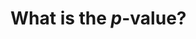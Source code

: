 
# What is the *p*-value?


<!--

Consider the sampling distribution. This is an imaginary distribution of e.g. sample means gathered from repeated sampling from a population of numbers. Let's say that our null-hypothesis ($H_0$) is that the mean of a population is zero. We draw a sample of $n=10$ and it turns out that it is not zero, it is about 1. We calculate the standard deviation of our sample, it is 0.5. 

Based on these number, we can calculate a sample statistic 

$$t = \frac{m - \mu}{s/\sqrt{n}}$$

where $m$ is our sample mean, $\mu$ is the hypothesized mean, $s$ is our sample standard deviation and $n$ is the sample size. $t$ is the *sample statistic*. As we have covered before, we do not know the true variation in the imaginary distribution of samples, $s$ is our best guess. Using $s$ we can model an imaginary sampling distribution.

It would look something like this:

```r
library(tidyverse)

ggplot(data = data.frame(x = c(-4, 4)), aes(x)) +
        
  stat_function(fun = dt, n = 1000, args = list(df = 9)) + ylab("") +
  scale_y_continuous(breaks = NULL) +
        labs(x = "") +
        theme_minimal()

```

The distribution above is the t-distribution with 10-1 degrees of freedom. Our calculated sample statistic can be inserted in the distribution.

```r

ggplot(data = data.frame(x = c(-4, 4)), aes(x)) +
        
  stat_function(fun = dt, n = 1000, args = list(df = 9)) + ylab("") +
  scale_y_continuous(breaks = NULL) +
        
        geom_vline(xintercept = (1-0) / (0.5*sqrt(10))) +
        annotate("text", x = 0.9, y = 0.12, label = "The observed t", angle = -90) +
        
        labs(x = "") +
        theme_minimal()

```

If the null-hypothesis is true, how often would we observe a value such as ours, or a more extreme value? We can calculate this from the imaginary distribution as the area under the curve above our value.

```r
library(tidyverse)

ggplot(data = data.frame(x = c(-4, 4)), aes(x)) +
        
              stat_function(fun = dt, 
                                    args = list(df = 9),
                xlim = c(4, (1-0) / (0.5*sqrt(10))),
                geom = "area", fill = "lightblue") +
        
        
  stat_function(fun = dt, n = 1000, args = list(df = 9)) + ylab("") +
  scale_y_continuous(breaks = NULL) +
        
        geom_vline(xintercept = (1-0) / (0.5*sqrt(10))) +
        annotate("text", x = 0.9, y = 0.12, label = "The observed t", angle = -90) +
        
        annotate("text", x = 2.6, y = 0.2, label = "Area of more\nextreme values") +
                
        
        
        labs(x = "") +
        theme_minimal()

t <- (1-0) / (0.5 * sqrt(10))

p <- pt(t, df = 10-1, lower.tail = FALSE)
```

In R, this can be calculated using the `pt()` function:

`t <- (1-0) / (0.5 * sqrt(10))`

`pt(t, df = 10-1, lower.tail = FALSE)`

It turns out that `r round(p, 2) * 100`% of the distribution can be found in the blue shaded area. We have now completed a one-sample t-test. However, we have to look again at our null-hypothesis which states $H_0 = 0$. There are two ways to disprove this hypothesis. We may find out that the value is lower or higher than 0. To account for both possibilities we calculate a "two sided p-value". In practice we calculate the area under the curve above and below values corresponding to our observed distance from 0.

`2 * pt(t, df = 10-1, lower.tail = FALSE)`

```r
library(tidyverse)

ggplot(data = data.frame(x = c(-4, 4)), aes(x)) +
        
              stat_function(fun = dt, 
                                    args = list(df = 9),
                xlim = c(4, (1-0) / (0.5*sqrt(10))),
                geom = "area", fill = "lightblue") +
        
                
         stat_function(fun = dt, 
                                    args = list(df = 9),
                xlim = c(-4, -(1-0) / (0.5*sqrt(10))),
                geom = "area", fill = "lightblue") +
        
        
        
  stat_function(fun = dt, n = 1000, args = list(df = 9)) + ylab("") +
  scale_y_continuous(breaks = NULL) +
        
        geom_vline(xintercept = (1-0) / (0.5*sqrt(10))) +
        annotate("text", x = 0.9, y = 0.12, label = "The observed t", angle = -90) +
        
        annotate("text", x = 2.6, y = 0.2, label = "Area of more\nextreme values") +
                
        
        
        labs(x = "") +
        theme_minimal()


p <- 2 * pt(t, df = 10-1, lower.tail = FALSE)

```

As the area under the curve in the blue area is `r round(p, 2) * 100`% of the distribution we may make a statement such as: "If the null-hypothesis is true, our observed value, or a value even more distant from 0 would appear `r round(p, 2)`% of the times upon repeated sampling".

We can not reject the null as our value (or a more extreme value) is so common if the $H_0$ distribution is true.

You sample a new mean from $n=10$ of 1.2, the standard deviation is 0.55. Calculate the *t*-statistic and the *p*-value with the $H_0 = 0$. 

 <script language="javascript"> 
    function toggle(num) {
      var ele = document.getElementById("toggleText" + num);
      var text = document.getElementById("displayText" + num);
      if(ele.style.display == "block") {
        ele.style.display = "none";
        text.innerHTML = "show";
      }
      else {
        ele.style.display = "block";
        text.innerHTML = "hide";
      }
   } 
  </script>


 <a id="displayText" href="javascript:toggle(1);">Here is a possible solution</a>
  <div id="toggleText1" style="display: none">
  
  
```r

t <- (1.2 - 0) / (0.55/sqrt(10))

p <- 2 * pt(t, df = 10-1, lower.tail = FALSE)

```

  </div>
  </br>         

> Side note: Printing numbers in R:
Sometimes, a ridiculous number appear in your console such as $4.450332e-05$. This is actually $0.00004450332$ written in scientific notation. `e-05` ca be read as $10^{-5}$. Rounding numbers in R is straight forward. Just use `round(4.450332e-05, digits = 5)` to round the number to 5 decimal points. However, you will still see the number in scientific notation. If you want to print the number with all trailing zeros you can instead use `sprintf("%.5f", 4.450332e-05)`. This function converts the number into text and print what you want. The "%.5f" sets the number of decimal points to 5. This is confusing, I know!

## *p*-values from two sample comparisons

In a two sample scenario, we can model the null-hypothesis using re-shuffling of the data.

We sample two groups, one group has trained strength the other group endurance, we want to know if you get stronger if you do strength training. We measure the groups after an intervention. They were similar prior to training so we think that it is OK to measure the post-training values of 1RM bench press.

These are:

```r

strength.group <- c(75, 82.5, 87.5, 90, 67.5, 55, 87.5, 67.5, 72.5, 95)
endurance.group <- c(67.5, 75, 52.5, 85, 55, 45, 47.5, 85, 90, 37.5)

```

We can calculate the difference between the groups as:

```r

mean.difference <- mean(strength.group) - mean(endurance.group)

```

What is the mean difference?

We can simulate $H_0$ by removing the grouping. Read the code below and try to figure out what it does before you run it:


```r
set.seed(123)

results <- data.frame(m = rep(NA, 1000))

for(i in 1:1000){
     
# Here we combine all observations
        all.observations <- data.frame(obs = c(strength.group, endurance.group)) %>%
          # based on a random process each iteration of the for-loop assign either endurance or strength to each individual
          mutate(group = sample(c(rep("strength", 10), rep("endurance", 10)), size = 20, replace = FALSE))  %>%
          group_by(group) %>%
          summarise(m = mean(obs)) 
        

        # calculate the difference in means and store in the results data frame
        results[i, 1] <- all.observations[all.observations$group == "strength", 2] - all.observations[all.observations$group == "endurance", 2]

        }

results %>%
  ggplot(aes(m)) +  geom_histogram(fill = "lightblue", color = "gray50", binwidth = 1) +
  geom_vline(xintercept = mean.difference) +
  labs(x = "Mean difference", 
       y = "Count") + 
  theme_minimal()



```

What does the graph above show? As the reshuffle process was done 1000 times we can count the number of means more extreme than the mean that we did observe.

```r

length(results[results$m > mean.difference,]) / 1000

```

The above code calculates the proportion of mean differences greater than the observed difference that occurred when we divided the group by chance. 

```r
# An illustration of the above

results %>%
  mutate(extreme = if_else(m > mean.difference, "More extreme", "Less extreme")) %>%
  ggplot(aes(m, fill = extreme)) +  geom_histogram(color = "gray50", binwidth = 1) +
  scale_fill_manual(values = c("lightblue", "purple")) +
  geom_vline(xintercept = mean.difference) +
  labs(x = "Mean difference", 
       y = "Count") + 
  theme_minimal()

```

We have now calculated the proportion of values more extreme than the observed. This would represent a directional hypothesis 

$$H_A: Strength > Endurance$$

We can account for the fact that the endurance group can be stronger than the strength group. We can account for this possibility with the code below. Try to figure out what the code does and what has changed from above.

```r

results %>%
  mutate(extreme = if_else(abs(m) > mean.difference, "More extreme", "Less extreme")) %>%
  ggplot(aes(m, fill = extreme)) +  geom_histogram(color = "gray50", binwidth = 1) +
  scale_fill_manual(values = c("lightblue", "purple")) +
  geom_vline(xintercept = mean.difference) +
  labs(x = "Mean difference", 
       y = "Count") + 
  theme_minimal()


length(results[abs(results$m) > mean.difference,]) / 1000


```

At what level of *p* are you comfortable rejecting the null-hypothesis? When planning a study we decide on a level of evidence needed to reject the null. If you would have planned a study, how do you motivate a certain level of evidence?

## More *p*-values
In the example above where we used the reshuffling technique (also called permutation test), we are limited by the number of iterations in the for-loop and the size of the groups to produce a valid *p*-value. As long as the data are approximately normally distributed, we can use a *t*-test instead. As outlined above, this test uses an imaginary sampling distribution and compare our results to a scenario where the null-hypothesis in true.

To test against the null hypothesis that the means of the groups described above are equal we would use a two-sample t-test.

```r

t.test(strength.group, endurance.group, paired = FALSE, var.equal = FALSE)

```

Run the code above and inspect the results. The output of the two-sample t-test contains information on the test statistic *t*, the degrees of freedom for the test and a *p*-value. It even has a statement about the alternative hypothesis. We get a confidence interval of the mean difference between groups. 

Does the 95% confidence interval say anything about the level of evidence needed to reject the null? Has somebody already decided for you? See in the help-file for the *t*-test (`?t.test`) and see if you can change the confidence interval to correspond to you level of evidence. What is the relationship between p-values and confidence intervals?

The *t*-test is quite flexible, we can do one-sample and two-sample *t*-tests. We can account for paired observation, as when the same participant is measured twice under different conditions. 

In the one-sample case, we test against the null-hypothesis that a mean is equal to $\mu$ where we specify the `mu` in the function.

If we have paired observations we set `paired = TRUE`, each row in such case must correspond to the same individual.

We can also assume that the groups have equal variance (`var.equal = TRUE`) this corresponds to the classical two-sample case. A more appropriate setting is to assume that the groups do not have equal variance (spread), this is the Welch two-sample *t*-test.

By saving a *t*-test we can access different results from it. To see what parts we can access we may use the names function which gives the names of the different parts of the results.

```r

ttest <- t.test(strength.group, endurance.group, paired = FALSE, var.equal = FALSE)

names(ttest)

```

To access the confidence interval, we would use `ttest$conf.int`. 

## *t*-test examples

In the cycling data set we might want to know if the difference between pre- and post-data in squat jump is more or less than 0. Assuming that we use the same participants, this is a paired *t*-test.  

```r
library(tidyverse); library(readxl)

# Prepare the data
sj.max <- read_excel("./data/cyclingStudy.xlsx", na = "NA") %>%
  select(subject, timepoint, sj.max) %>%
  filter(timepoint %in% c("pre", "meso3")) %>%
  pivot_wider(names_from = timepoint, values_from = sj.max) 

# calculate the t-test, paired data
sj.ttest <- t.test(sj.max$pre, sj.max$meso3, paired = TRUE)

# plot the data to see corresponding data
sj.figure <- sj.max %>%
  pivot_longer(names_to = "timepoint",
               values_to = "sj.max", 
               cols = pre:meso3) %>%
  mutate(timepoint = factor(timepoint, levels = c("pre", "meso3"))) %>%
  ggplot(aes(timepoint, sj.max)) + geom_boxplot()

# create a summary statistic
sj.summary <- sj.max %>%
  pivot_longer(names_to = "timepoint",
               values_to = "sj.max", 
               cols = pre:meso3) %>%
  group_by(timepoint) %>%
  summarise(m = mean(sj.max, na.rm = TRUE), 
          s = sd(sj.max, na.rm = TRUE))
```

The above can be interpreted as: "Squat jump height was on average higher in the pre- compared to the meso3 timepoint (`r round(sj.summary[2,2], 1)` (SD: `r round(sj.summary[2,3], 1)`) vs. `r round(sj.summary[1,2], 1)` (`r round(sj.summary[1,3], 1)`)), this did not lead to rejection of the null-hypothesis of no difference between time-points (*t*(`r sj.ttest$parameter`)=`r round(sj.ttest$statistic, 2)`, *p*=`r round(sj.ttest$p.value, 3)`, 95% CI: `r round(sj.ttest$conf.int[1], 2)`, `r round(sj.ttest$conf.int[2], 2)`)".

You might want to plot the results also, use the figure in the code above to do this.

The interpretation above has "two levels", first I describe that there actually is a difference in means between the time points, this is a statement about the data. Then we use the *t*-test to make a statement about the population. Notice that we use the standard deviation when describing the data and the t-statistic and confidence interval when describing the our best guess about the population.   

Try to do the same with VO<sub>2max</sub>. Calculate descriptive statistics and draw inference using a paired samples *t*-test. 

## A note on reporting in R Markdown.

Above I integrated data inline together with text. To accomplish this I input code in the text from objects created in the code chunk. As an example the above was created using the following text/code:

```r
The above can be interpreted as: "Squat jump height was on average higher in the pre- compared to the meso3 timepoint (`r round(sj.summary[2,2], 1)` (SD: `r round(sj.summary[2,3], 1)`) vs. `r round(sj.summary[1,2], 1)` (`r round(sj.summary[1,3], 1)`)), this did not lead to rejection of the null-hypothesis of no difference (*t*(`r sj.ttest$parameter`)=`r round(sj.ttest$statistic, 2)`, *p*=`r round(sj.ttest$p.value, 3)`, 95% CI: `r round(sj.ttest$conf.int[1], 2)`, `r round(sj.ttest$conf.int[2], 2)`)".
```

Code is entered inline using e.g. `` `r '\x60r round(sj.summary[2,2], 2)\x60'` `` where the r states that this is R code, `round(sj.summary[2,2], 2)` rounds the number in the second row, second column from the `sj.summary` data frame to two decimals. 

Using this approach we can combine statistical results with text in our reports.

## Error rates

Up to now we have not explicitly talked about the level of evidence needed to reject the null. The level of evidence needed is related to the nature of the problem. We can make two types of errors. A type I error is when we reject the null when it is actually true. A type II error is when we fail to reject the null and it is actually false. 

If we do not care that much about making a type I error we might be in a situation where a research project might conclude that a intervention/device/nutritional strategy is beneficial and if not there is no harm done. The side effects are not that serious. Another scenario is when we do not want to make a type I error. For example if a treatment is non-effective, the potential side effects are unacceptable. In the first scenario we might accept higher error rates, in the second example we are not prepared to have a high false positive error rate as we do not want to recommend a treatment with side effects that is actually ineffective.

A type II error might be serious if an effect is beneficial but we fail to detect it, we do not reject the null when it is false. As we will discuss later, error rates are connected with sample sizes. In a study where we have a large type II error because of a small sample size we risk not detecting an important effect.

Type I error might be thought of as the long run false positive rate. If we would have drawn samples from a population with a mean of 0 and test *against* the $H_0: \mu = 0$. A pre-specified error rate of 5% will protect us from drawing the wrong conclusion but only to the extent that we specify. We can show this in a simulation by running the code below.

```r
set.seed(1)
population <- rnorm(100000, mean = 0, sd = 1)

results <- data.frame(p.values = rep(NA, 10000))

for(i in 1:10000){
  
  results[i, 1] <- t.test(sample(population, 20, replace = FALSE), mu = 0)$p.value
  
}

# filter the data frame to only select rows with p < 0.05
false.positive <- results %>%
  filter(p.values < 0.05) %>%
  nrow()
  
false.positive / 10000 # should be ~ 5%
```

Try to explain what the code above do before running it.

## P-values and confidence intervals

Transparent reporting of a statistical test include estimates and "the probability of obtaining the result, or a more extreme if the null was true" (the p-value). Estimates may be given together with a confidence interval. The confidence interval gives more information as we can interpret the magnitude of an effect and a range of plausible values of the population effect. Sometimes the confidence interval is large, we may interpret this as having more uncertainty. 

In the cycling study we may test against the null-hypothesis that there is no effect of training on `tte` (time to exhaustion). Try to answer these questions by preparing and doing the test.

- What kind of *t*-test is suitable for testing `pre` vs. `meso3` data in the `tte` variable?
- What level of evidence do you think is suitable for the test, what is your level of statistical significance?
- How do you interpret the *p*-value and confidence interval.

 <a id="displayText" href="javascript:toggle(2);">Here is a possible solution</a>
  <div id="toggleText2" style="display: none">

Below is example code to set up the test

```r

# Prepare the data
tte.data <- read_excel("./data/cyclingStudy.xlsx", na = "NA") %>%
  select(subject, timepoint, tte) %>%
  pivot_wider(names_from = timepoint, values_from = tte) %>%
  print()

tte.ttest <- t.test(tte.data$meso3, tte.data$pre,  paired = TRUE)


# The point estimate 
tte.ttest$estimate

# Get the confidence interval 
tte.ttest$conf.int

# Get the p-value
tte.ttest$p.value


```



  </div>
  </br>  




-->